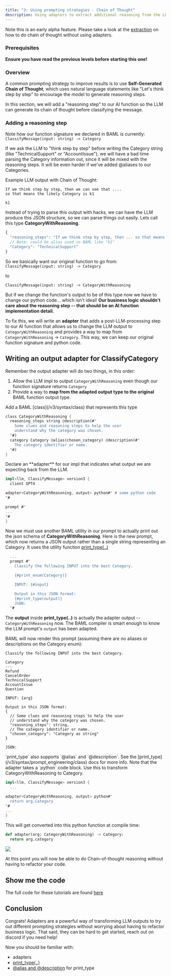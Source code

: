 ```yaml
---
title: "3: Using prompting strategies - Chain of Thought"
description: Using adapters to extract additional reasoning from the LLM
---
```


Note this is an early alpha feature. Please take a look at the [extraction](../entity_extraction/level4.mdx) on how to do chain of thought without using adapters.

### Prerequisites

**Ensure you have read the previous levels before starting this one!**

### Overview

A common prompting strategy to improve results is to use **Self-Generated Chain of Thought**, which uses natural language statements like "Let's think step by step" to encourage the model to generate reasoning steps.

In this section, we will add a "reasoning step" to our AI function so the LLM can generate its chain of thought before classifying the message.

### Adding a reasoning step

Note how our function signature we declared in BAML is currently:
`ClassifyMessage(input: string) -> Category`

If we ask the LLM to "think step by step" before writing the Category string (like "TechnicalSupport" or "AccountIssue"), we will have a bad time parsing the Category information out, since it will be mixed with the reasoning steps. It will be even harder if we've added @aliases to our Categories.

Example LLM output with Chain of Thought:

```text
If we think step by step, then we can see that ....
so that means the likely Category is k1

k1
```

Instead of trying to parse this output with hacks, we can have the LLM produce this JSON structure, so we can parse things out easily. Lets call this type **CategoryWithReasoning**.

```typescript desired LLM JSON output
{
  "reasoning_steps": "If we think step by step, then ... so that means the Category is ...",
  // Note: could be alias used in BAML like "k1"
  "Category": "TechnicalSupport"
}
```

So we basically want our original function to go from:
`ClassifyMessage(input: string) -> Category`

to

`ClassifyMessage(input: string) -> CategoryWithReasoning`

But if we change the function's output to be of this type now we have to change our python code... which isn't ideal! **Our business logic shouldn't care about the reasoning step -- that should be an AI function implementation detail.**

To fix this, we will write an **adapter** that adds a post-LLM-processing step to our AI function that allows us to change the LLM output to `CategoryWithReasoning` and provides a way to map from `CategoryWithReasoning` -> `Category`. This way, we can keep our original function signature and python code.

## Writing an output adapter for ClassifyCategory

Remember the output adapter will do two things, in this order:

1. Allow the LLM impl to output `CategoryWithReasoning` even though our function signature returns `Category`
2. Provide a way to **map from the adapted output type to the original** BAML function output type.

<Steps>
<Step title="Declare CategoryWithReasoning">
Add a BAML [class](/v3/syntax/class) that represents this type

```rust
class CategoryWithReasoning {
  reasoning_steps string @description(#"
    Some clues and reasoning steps to help the user
    understand why the category was chosen.
  "#)
  category Category @alias(chosen_category) @description(#"
    The category identifier or name.
  "#)
}
```

</Step>
<Step title="Adapt the LLM impl's output">
Declare an **adapter** for our impl that indicates what output we are expecting back from the LLM.

```rust
impl<llm, ClassifyMessage> version3 {
  client GPT4

adapter<CategoryWithReasoning, output> python#" # some python code
"#

prompt #"
...
"#
}
```

Now we must use another BAML utility in our prompt to actually print out the json schema of **CategoryWithReasoning**. Here is the new prompt, which now returns a JSON output rather than a single string representing an Category. It uses the utility function [print_type(..)](/v3/syntax/prompt_engineering/class)

```rust
  ...
  prompt #"
    Classify the following INPUT into the best Category.

    {#print_enum(Category)}

    INPUT: {#input}

    Output in this JSON format:
    {#print_type(output)}
    JSON:
  "#
```

The **output** inside **print_type(..)** is actually the adapter output -- `CategoryWithReasoning` now. The BAML compiler is smart enough to know the LLM prompt's `output` has been adapted.

BAML will now render this prompt (assuming there are no aliases or descriptions on the Category enum):

```text
Classify the following INPUT into the best Category.

Category
---
Refund
CancelOrder
TechnicalSupport
AccountIssue
Question

INPUT: {arg}

Output in this JSON format:
{
  // Some clues and reasoning steps to help the user
  // understand why the category was chosen.
  "reasoning_steps": string,
  // The category identifier or name.
  "chosen_category": "Category as string"
}

JSON:
```

<Tip>
  `print_type` also supports `@alias` and `@description`. See the
  [print_type](/v3/syntax/prompt_engineering/class) docs for more info.
</Tip>

</Step>

<Step title="Implement the adapter" >
Note that the adapter takes a `python` code block. Use this to transform CategoryWithReasoning to Category.

```rust
impl<llm, ClassifyMessage> version3 {
  ...

adapter<CategoryWithReasoning, output> python#"
  return arg.Category
"#
...
}
```

This will get converted into this python function at compile time:

```python
def adapter(arg: CategoryWithReasoning) -> Category:
  return arg.category
```

</Step>
<Step title="In summary">

<img src="/images/v3/adapter_classify.png" />

</Step>

</Steps>

At this point you will now be able to do Chain-of-thought reasoning without having to refactor your code.

## Show me the code
The full code for these tutorials are found [here](https://github.com/BoundaryML/baml-examples/tree/main/classification-guide)

## Conclusion

Congrats! Adapters are a powerful way of transforming LLM outputs to try out different prompting strategies without worrying about having to refactor business logic. That said, they can be hard to get started, reach out on discord if you need help!

Now you should be familiar with:

- adapters
- [print_type(..)](/v3/syntax/prompt_engineering/class)
- [@alias and @description](/v3/syntax/prompt_engineering/class#property-attributes) for print_type

